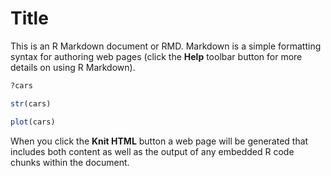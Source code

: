 Title
========================================================

This is an R Markdown document or RMD. Markdown is a simple formatting syntax for authoring web pages (click the **Help** toolbar button for more details on using R Markdown).
```r
?cars
```

```r
str(cars)
```
```r
plot(cars)
```






When you click the **Knit HTML** button a web page will be generated that includes both content as well as the output of any embedded R code chunks within the document.
